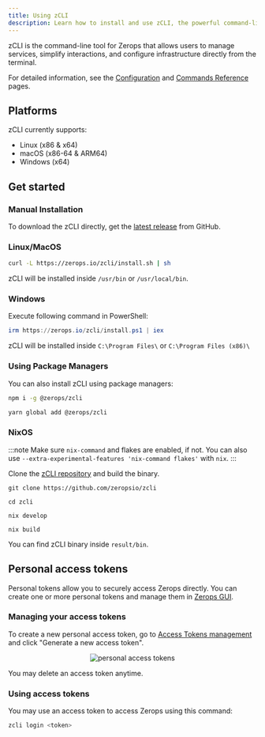 ```yaml
---
title: Using zCLI
description: Learn how to install and use zCLI, the powerful command-line tool for interacting with Zerops. Explore zCLI commands, streamline service management, and simplify your workflow from your terminal.
---
```



zCLI is the command-line tool for Zerops that allows users to manage services, simplify interactions, and configure infrastructure directly from the terminal.

For detailed information, see the [Configuration](/references/cli/configuration) and [Commands Reference](/references/cli/commands) pages.

## Platforms

zCLI currently supports:

- Linux (x86 & x64)
- macOS (x86-64 & ARM64)
- Windows (x64)

## Get started

### Manual Installation

To download the zCLI directly, get the [latest release](https://github.com/zeropsio/zcli/releases) from GitHub.

### Linux/MacOS

```sh
curl -L https://zerops.io/zcli/install.sh | sh
```

zCLI will be installed inside `/usr/bin` or `/usr/local/bin`.

### Windows

Execute following command in PowerShell:

```powershell
irm https://zerops.io/zcli/install.ps1 | iex
```

zCLI will be installed inside `C:\Program Files\` or `C:\Program Files (x86)\`

### Using Package Managers

You can also install zCLI using package managers:

```sh
npm i -g @zerops/zcli
```

```sh
yarn global add @zerops/zcli
```

### NixOS

:::note
Make sure `nix-command` and flakes are enabled, if not. You can also use `--extra-experimental-features 'nix-command flakes'` with `nix`.
:::

Clone the [zCLI repository](https://github.com/zeropsio/zcli) and build the binary.

```
git clone https://github.com/zeropsio/zcli
```

```
cd zcli
```

```
nix develop
```

```
nix build
```

You can find zCLI binary inside `result/bin`.

## Personal access tokens

Personal tokens allow you to securely access Zerops directly. You can create one or more personal tokens and manage them in [Zerops GUI](https://app.zerops.io).

### Managing your access tokens

To create a new personal access token, go to [Access Tokens management](https://app.zerops.io/settings/token-management) and click "Generate a new access token".

<p align="center">
  <Image
    lightImage="/img/screenshots/access-tokens-light.webp"
    darkImage="/img/screenshots/access-tokens-dark.webp"
    alt="personal access tokens"
    style={{ width: '100%', height: 'auto' }}
  />
</p>

You may delete an access token anytime.

### Using access tokens

You may use an access token to access Zerops using this command:

```sh
zcli login <token>
```